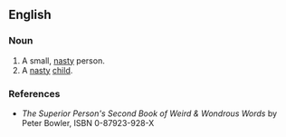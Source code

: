 ==English==

===Noun===
{{en-noun}}

# A small, [[nasty]] person.
# A [[nasty]] [[child]].

===References===
* ''The Superior Person's Second Book of Weird & Wondrous Words'' by Peter Bowler, ISBN 0-87923-928-X